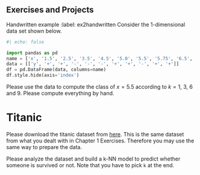 ## Exercises and Projects


::: {#exr-ex2handwritten}

Handwritten example
:label: ex2handwritten
Consider the 1-dimensional data set shown below.

```python
#| echo: false

import pandas as pd
name = ['x', '1.5', '2.5', '3.5', '4.5', '5.0', '5.5', '5.75', '6.5', '7.5', '10.5']
data = [['y', '+', '+', '-', '-', '-', '+', '+', '-', '+', '+']]
df = pd.DataFrame(data, columns=name)
df.style.hide(axis='index')
```
Please use the data to compute the class of $x=5.5$ according to $k=1$, $3$, $6$ and $9$. Please compute everything by hand.

:::


::: {#exr-ex2titanic}
# Titanic 
Please download the titanic dataset from [here](./assests/datasets/titanic.csv). This is the same dataset from what you dealt with in Chapter 1 Exercises. Therefore you may use the same way to prepare the data. 

Please analyze the dataset and build a k-NN model to predict whether someone is survived or not. Note that you have to pick `k` at the end.
:::



